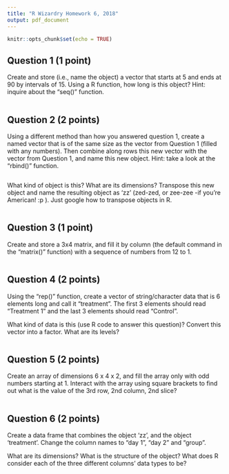 ```yaml
---
title: "R Wizardry Homework 6, 2018"
output: pdf_document
---
```


```r
knitr::opts_chunk$set(echo = TRUE)
```


## Question 1 (1 point) 
Create and store (i.e., name the object) a vector that starts at 5 and ends at 90 by intervals of 15. Using a R function, how long is this object? 
Hint: inquire about the “seq()” function.

```r


```


## Question 2 (2 points) 
Using a different method than how you answered question 1, create a named vector that is of the same size as the vector from Question 1 (filled with any numbers). Then combine along rows this new vector with the vector from Question 1, and name this new object. 
Hint: take a look at the “rbind()” function.

```r


```

What kind of object is this? What are its dimensions? Transpose this new object and name the resulting object as ‘zz’ (zed-zed, or zee-zee -if you're American! :p ). Just google how to transpose objects in R.

```r


```

## Question 3 (1 point) 
Create and store a 3x4 matrix, and fill it by column (the default command in the “matrix()” function) with a sequence of numbers from 12 to 1.

```r


```


## Question 4 (2 points)
Using the "rep()" function, create a vector of string/character data that is 6 elements long and call it "treatment". The first 3 elements should read “Treatment 1” and the last 3 elements should read “Control”. 

What kind of data is this (use R code to answer this question)? Convert this vector into a factor. What are its levels?

```r


```


## Question 5 (2 points)
Create an array of dimensions 6 x 4 x 2, and fill the array only with odd numbers starting at 1. Interact with the array using square brackets to find out what is the value of the 3rd row, 2nd column, 2nd slice?

```r


```

## Question 6 (2 points) 
Create a data frame that combines the object ‘zz’, and the object ‘treatment’. Change the column names to "day 1", "day 2" and "group".

What are its dimensions? What is the structure of the object? What does R consider each of the three different columns’ data types to be?

```r

```

